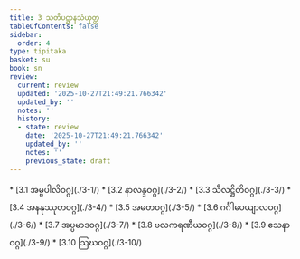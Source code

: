 ```yaml
---
title: 3 သတိပဋ္ဌာနသံယုတ္တ
tableOfContents: false
sidebar:
  order: 4
type: tipitaka
basket: su
book: sn
review:
  current: review
  updated: '2025-10-27T21:49:21.766342'
  updated_by: ''
  notes: ''
  history:
  - state: review
    date: '2025-10-27T21:49:21.766342'
    updated_by: ''
    notes: ''
    previous_state: draft
---
```



<ReviewStatus review={frontmatter.review} showDetails={true} />

<HypothesisAnnotation frontmatter={frontmatter} />

<DynamicBreadcrumb />



<TableOfContents book="sn" section="3">
* [3.1 အမ္ဗပါလိဝဂ္ဂ](./3-1/)
* [3.2 နာလန္ဒဝဂ္ဂ](./3-2/)
* [3.3 သီလဋ္ဌိတိဝဂ္ဂ](./3-3/)
* [3.4 အနနုဿုတဝဂ္ဂ](./3-4/)
* [3.5 အမတဝဂ္ဂ](./3-5/)
* [3.6 ဂင်္ဂါပေယျာလဝဂ္ဂ](./3-6/)
* [3.7 အပ္ပမာဒဝဂ္ဂ](./3-7/)
* [3.8 ဗလကရဏီယဝဂ္ဂ](./3-8/)
* [3.9 ဧသနာဝဂ္ဂ](./3-9/)
* [3.10 ဩဃဝဂ္ဂ](./3-10/)
</TableOfContents>